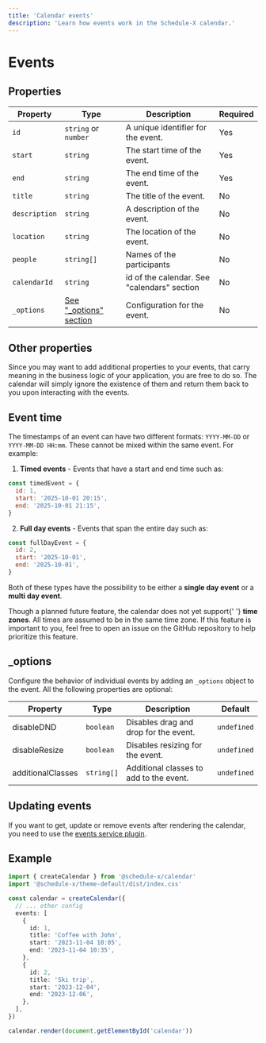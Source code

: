 ```yaml
---
title: 'Calendar events'
description: 'Learn how events work in the Schedule-X calendar.'
---
```


# Events

## Properties

| Property      | Type                                                      | Description                                 | Required |
|---------------|-----------------------------------------------------------|---------------------------------------------|----------|
| `id`          | `string` or `number`                                      | A unique identifier for the event.          | Yes      |
| `start`       | `string`                                                  | The start time of the event.                | Yes      |
| `end`         | `string`                                                  | The end time of the event.                  | Yes      |
| `title`       | `string`                                                  | The title of the event.                     | No       |
| `description` | `string`                                                  | A description of the event.                 | No       |
| `location`    | `string`                                                  | The location of the event.                  | No       |
| `people`      | `string[]`                                                | Names of the participants                   | No       |
| `calendarId`  | `string`                                                  | id of the calendar. See "calendars" section | No       |
| `_options`    | [See "_options" section](/docs/calendar/events/#_options) | Configuration for the event.                | No       |

## Other properties

Since you may want to add additional properties to your events, that carry meaning in the business logic of your
application, you are free to do so. The calendar will simply ignore the existence of them and return them back to
you upon interacting with the events.

## Event time

The timestamps of an event can have two different formats: `YYYY-MM-DD` or `YYYY-MM-DD HH:mm`. These cannot be mixed
within the same event. For example:

1. **Timed events** - Events that have a start and end time such as:

```js
const timedEvent = {
  id: 1,
  start: '2025-10-01 20:15',
  end: '2025-10-01 21:15',
}
```

2. **Full day events** - Events that span the entire day such as:

```js
const fullDayEvent = {
  id: 2,
  start: '2025-10-01',
  end: '2025-10-01',
}
```

Both of these types have the possibility to be either a **single day event** or a **multi day event**.


<Callout type="info">
  Though a planned future feature, the calendar does not yet support{' '}
  <b>time zones</b>. All times are assumed to be in the same time zone. If this
  feature is important to you, feel free to open an issue on the GitHub
  repository to help prioritize this feature.
</Callout>

## _options

Configure the behavior of individual events by adding an `_options` object to the event. All the following
properties are optional:

| Property          | Type       | Description                             | Default     |
|-------------------|------------|-----------------------------------------|-------------|
| disableDND        | `boolean`  | Disables drag and drop for the event.   | `undefined` |
| disableResize     | `boolean`  | Disables resizing for the event.        | `undefined` |
| additionalClasses | `string[]` | Additional classes to add to the event. | `undefined` |


## Updating events

If you want to get, update or remove events after rendering the calendar, you need to use the [events service plugin](/docs/calendar/plugins/events-service).

## Example

```ts
import { createCalendar } from '@schedule-x/calendar'
import '@schedule-x/theme-default/dist/index.css'

const calendar = createCalendar({
  // ... other config
  events: [
    {
      id: 1,
      title: 'Coffee with John',
      start: '2023-11-04 10:05',
      end: '2023-11-04 10:35',
    },
    {
      id: 2,
      title: 'Ski trip',
      start: '2023-12-04',
      end: '2023-12-06',
    },
  ],
})

calendar.render(document.getElementById('calendar'))
```
